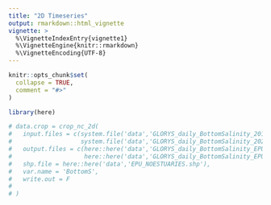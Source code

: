 ```yaml
---
title: "2D Timeseries"
output: rmarkdown::html_vignette
vignette: >
  %\VignetteIndexEntry{vignette1}
  %\VignetteEngine{knitr::rmarkdown}
  %\VignetteEncoding{UTF-8}
---
```


```r
knitr::opts_chunk$set(
  collapse = TRUE,
  comment = "#>"
)
```

```r
library(here)
```

```r

# data.crop = crop_nc_2d(
#   input.files = c(system.file('data','GLORYS_daily_BottomSalinity_2019.nc',package = 'EDABUtilities'),
#                   system.file('data','GLORYS_daily_BottomSalinity_2020.nc')),
#   output.files = c(here::here('data','GLORYS_daily_BottomSalinity_EPU_2019.nc'),
#                    here::here('data','GLORYS_daily_BottomSalinity_EPU_2020.nc')),
#   shp.file = here::here('data','EPU_NOESTUARIES.shp'),
#   var.name = 'BottomS',
#   write.out = F
# 
# )

```